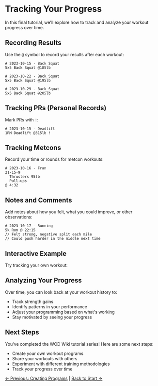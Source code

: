 
<Meta title="Tutorials/05 - Tracking Progress" />

# Tracking Your Progress

In this final tutorial, we'll explore how to track and analyze your workout progress over time.

## Recording Results

Use the `@` symbol to record your results after each workout:

```
# 2023-10-15 - Back Squat
5x5 Back Squat @185lb

# 2023-10-22 - Back Squat
5x5 Back Squat @195lb

# 2023-10-29 - Back Squat
5x5 Back Squat @205lb
```

## Tracking PRs (Personal Records)

Mark PRs with `!`:

```
# 2023-10-15 - Deadlift
1RM Deadlift @315lb !
```

## Tracking Metcons

Record your time or rounds for metcon workouts:

```
# 2023-10-16 - Fran
21-15-9
  Thrusters 95lb
  Pull-ups
@ 4:32
```

## Notes and Comments

Add notes about how you felt, what you could improve, or other observations:

```
# 2023-10-17 - Running
5k Run @ 22:15
// Felt strong, negative split each mile
// Could push harder in the middle next time
```

## Interactive Example

Try tracking your own workout:

<SoundProvider>
  <ScreenProvider>
    <EditorWithState 
      code={"# 2023-10-15 - Back Squat\n5x5 Back Squat @185lb\n\n# 2023-10-22 - Back Squat\n5x5 Back Squat @195lb\n\n# 2023-10-29 - Back Squat\n5x5 Back Squat @205lb"}
      height="350px"
    />
  </ScreenProvider>
</SoundProvider>

## Analyzing Your Progress

Over time, you can look back at your workout history to:
- Track strength gains
- Identify patterns in your performance
- Adjust your programming based on what's working
- Stay motivated by seeing your progress

## Next Steps

You've completed the WOD Wiki tutorial series! Here are some next steps:
- Create your own workout programs
- Share your workouts with others
- Experiment with different training methodologies
- Track your progress over time

[← Previous: Creating Programs](./04-Creating-Programs.mdx) | [Back to Start →](./01-Getting-Started.mdx)
